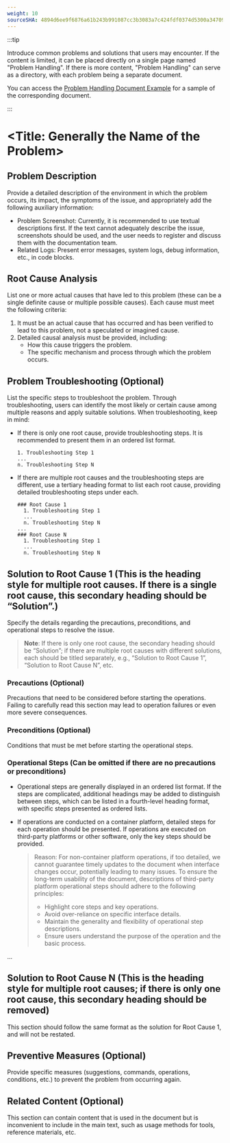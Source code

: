 ```yaml
---
weight: 10
sourceSHA: 4894d6ee9f6876a61b243b991087cc3b3083a7c424fdf0374d5300a347099774
---
```


:::tip

Introduce common problems and solutions that users may encounter. If the content is limited, it can be placed directly on a single page named "Problem Handling". If there is more content, "Problem Handling" can serve as a directory, with each problem being a separate document.

You can access the [Problem Handling Document Example](https://product-doc-guide.alauda.cn/template/trouble_shooting/example.html) for a sample of the corresponding document.

:::

# \<Title: Generally the Name of the Problem>

## Problem Description

Provide a detailed description of the environment in which the problem occurs, its impact, the symptoms of the issue, and appropriately add the following auxiliary information:

- Problem Screenshot: Currently, it is recommended to use textual descriptions first. If the text cannot adequately describe the issue, screenshots should be used, and the user needs to register and discuss them with the documentation team.
- Related Logs: Present error messages, system logs, debug information, etc., in code blocks.

## Root Cause Analysis

List one or more actual causes that have led to this problem (these can be a single definite cause or multiple possible causes). Each cause must meet the following criteria:

1. It must be an actual cause that has occurred and has been verified to lead to this problem, not a speculated or imagined cause.
2. Detailed causal analysis must be provided, including:
   - How this cause triggers the problem.
   - The specific mechanism and process through which the problem occurs.

## Problem Troubleshooting (Optional)

List the specific steps to troubleshoot the problem. Through troubleshooting, users can identify the most likely or certain cause among multiple reasons and apply suitable solutions. When troubleshooting, keep in mind:

- If there is only one root cause, provide troubleshooting steps. It is recommended to present them in an ordered list format.

  ```
  1. Troubleshooting Step 1
  ...
  n. Troubleshooting Step N
  ```

- If there are multiple root causes and the troubleshooting steps are different, use a tertiary heading format to list each root cause, providing detailed troubleshooting steps under each.

  ```
  ### Root Cause 1
    1. Troubleshooting Step 1
    ...
    n. Troubleshooting Step N
  ...
  ### Root Cause N
    1. Troubleshooting Step 1
    ...
    n. Troubleshooting Step N
  ```

## Solution to Root Cause 1 (This is the heading style for multiple root causes. If there is a single root cause, this secondary heading should be “Solution”.)

Specify the details regarding the precautions, preconditions, and operational steps to resolve the issue.

> **Note**: If there is only one root cause, the secondary heading should be “Solution”; if there are multiple root causes with different solutions, each should be titled separately, e.g., “Solution to Root Cause 1”, “Solution to Root Cause N”, etc.

### Precautions (Optional)

Precautions that need to be considered before starting the operations. Failing to carefully read this section may lead to operation failures or even more severe consequences.

### Preconditions (Optional)

Conditions that must be met before starting the operational steps.

### Operational Steps (Can be omitted if there are no precautions or preconditions)

- Operational steps are generally displayed in an ordered list format. If the steps are complicated, additional headings may be added to distinguish between steps, which can be listed in a fourth-level heading format, with specific steps presented as ordered lists.
- If operations are conducted on a container platform, detailed steps for each operation should be presented. If operations are executed on third-party platforms or other software, only the key steps should be provided.

  > Reason: For non-container platform operations, if too detailed, we cannot guarantee timely updates to the document when interface changes occur, potentially leading to many issues. To ensure the long-term usability of the document, descriptions of third-party platform operational steps should adhere to the following principles:
  >
  > - Highlight core steps and key operations.
  > - Avoid over-reliance on specific interface details.
  > - Maintain the generality and flexibility of operational step descriptions.
  > - Ensure users understand the purpose of the operation and the basic process.

...

## Solution to Root Cause N (This is the heading style for multiple root causes; if there is only one root cause, this secondary heading should be removed)

This section should follow the same format as the solution for Root Cause 1, and will not be restated.

## Preventive Measures (Optional)

Provide specific measures (suggestions, commands, operations, conditions, etc.) to prevent the problem from occurring again.

## Related Content (Optional)

This section can contain content that is used in the document but is inconvenient to include in the main text, such as usage methods for tools, reference materials, etc.
